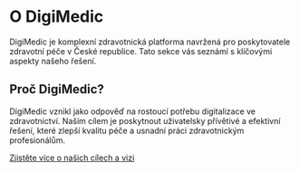 # O DigiMedic

DigiMedic je komplexní zdravotnická platforma navržená pro poskytovatele zdravotní péče v České republice. Tato sekce vás seznámí s klíčovými aspekty našeho řešení.

## Proč DigiMedic?

DigiMedic vznikl jako odpověď na rostoucí potřebu digitalizace ve zdravotnictví. Naším cílem je poskytnout uživatelsky přívětivé a efektivní řešení, které zlepší kvalitu péče a usnadní práci zdravotnickým profesionálům.

[Zjistěte více o našich cílech a vizi](/uvod/cile-a-vize)
